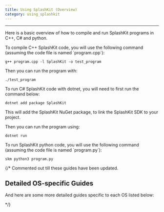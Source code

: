 ```yaml
---
title: Using SplashKit (Overview)
category: using_splashkit
---
```



---

Here is a basic overview of how to compile and run SplashKit programs in C++, C# and python.

<Tabs syncKey="code-language">
  <TabItem label="C++">
  To compile C++ SplashKit code, you will use the following command (assuming the code file is named `program.cpp`):

  ```shell
  g++ program.cpp -l SplashKit -o test_program
  ```

  Then you can run the program with:

  ```shell
  ./test_program
  ```

  </TabItem>
  <TabItem label="C#">
  To run C# SplashKit code with dotnet, you will need to first run the command below:

  ```shell
  dotnet add package SplashKit
  ```

  This will add the SplashKit NuGet package, to link the SplashKit SDK to your project.

  Then you can run the program using:

  ```shell
  dotnet run
  ```

  </TabItem>
  <TabItem label="Python">
  To run SplashKit python code, you will use the following command (assuming the code file is named `program.py`):

  ```shell
  skm python3 program.py
  ```

  </TabItem>
</Tabs>

{/* Commented out till these guides have been updated.

## Detailed OS-specific Guides

And here are some more detailed guides specific to each OS listed below:

<CardGrid>
  <LinkCard
    title="macOS"
    description="Detailed guide on using SplashKit on macOS."
    href="/guides/0-using-splashkit/1-splashkit-on-macos"
  />
  <LinkCard
    title="macOS"
    description="Detailed guide on using SplashKit on Windows (with MSYS2)."
    href="/guides/0-using-splashkit/2-splashkit-with-msys2-on-windows"
  />
  <LinkCard
    title="macOS"
    description="Detailed guide on using SplashKit on Windows (with WSL)."
    href="/guides/0-using-splashkit/3-splashkit-with-wsl-on-windows"
  />
  <LinkCard
    title="Linux"
    description="Detailed guide on using SplashKit on Linux."
    href="/guides/0-using-splashkit/4-splashkit-on-linux"
  />
</CardGrid>

*/}
